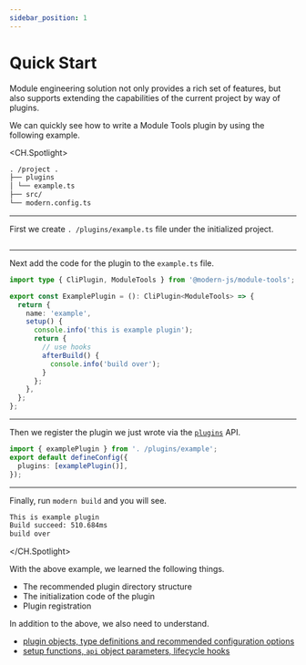 ```yaml
---
sidebar_position: 1
---
```


# Quick Start

Module engineering solution not only provides a rich set of features, but also supports extending the capabilities of the current project by way of plugins.

We can quickly see how to write a Module Tools plugin by using the following example.

<CH.Spotlight>

```md . /project
. /project .
├── plugins
│ └── example.ts
├── src/
└── modern.config.ts
```

---

First we create `. /plugins/example.ts` file under the initialized project.

```md . /project

```

---

Next add the code for the plugin to the `example.ts` file.

```ts
import type { CliPlugin, ModuleTools } from '@modern-js/module-tools';

export const ExamplePlugin = (): CliPlugin<ModuleTools> => {
  return {
    name: 'example',
    setup() {
      console.info('this is example plugin');
      return {
        // use hooks
        afterBuild() {
          console.info('build over');
        }
      };
    },
  };
};
```

---

Then we register the plugin we just wrote via the [`plugins`](/en/api/config/plugins) API.

```ts . /modern.config.ts
import { examplePlugin } from '. /plugins/example';
export default defineConfig({
  plugins: [examplePlugin()],
});
```

---

Finally, run `modern build` and you will see.

```bash terminal
This is example plugin
Build succeed: 510.684ms
build over
```

</CH.Spotlight>

With the above example, we learned the following things.

- The recommended plugin directory structure
- The initialization code of the plugin
- Plugin registration

In addition to the above, we also need to understand.

- [plugin objects, type definitions and recommended configuration options](/en/plugins/guide/plugin-object)
- [setup functions, `api` object parameters, lifecycle hooks](/en/plugins/guide/setup-function)
